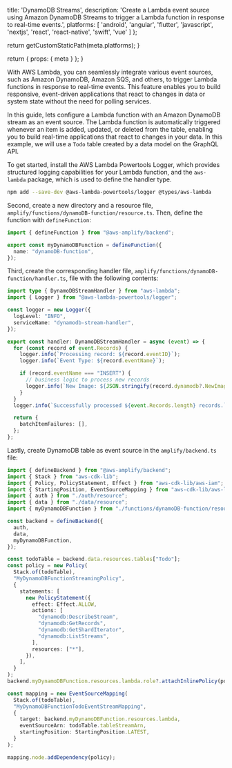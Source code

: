 
  title: 'DynamoDB Streams',
  description:
    'Create a Lambda event source using Amazon DynamoDB Streams to trigger a Lambda function in response to real-time events.',
  platforms: [
    'android',
    'angular',
    'flutter',
    'javascript',
    'nextjs',
    'react',
    'react-native',
    'swift',
    'vue'
  ]
};

  return getCustomStaticPath(meta.platforms);
}

  return {
    props: {
      meta
    }
  };
}

With AWS Lambda, you can seamlessly integrate various event sources, such as Amazon DynamoDB, Amazon SQS, and others, to trigger Lambda functions in response to real-time events. This feature enables you to build responsive, event-driven applications that react to changes in data or system state without the need for polling services.

In this guide, lets configure a Lambda function with an Amazon DynamoDB stream as an event source. The Lambda function is automatically triggered whenever an item is added, updated, or deleted from the table, enabling you to build real-time applications that react to changes in your data. In this example, we will use a `Todo` table created by a data model on the GraphQL API.

To get started, install the AWS Lambda Powertools Logger, which provides structured logging capabilities for your Lambda function, and the `aws-lambda` package, which is used to define the handler type.

```bash title="Terminal" showLineNumbers={false}
npm add --save-dev @aws-lambda-powertools/logger @types/aws-lambda
```

Second, create a new directory and a resource file, `amplify/functions/dynamoDB-function/resource.ts`. Then, define the function with `defineFunction`:

```ts title="amplify/functions/dynamoDB-function/resource.ts"
import { defineFunction } from "@aws-amplify/backend";

export const myDynamoDBFunction = defineFunction({
  name: "dynamoDB-function",
});
```

Third, create the corresponding handler file, `amplify/functions/dynamoDB-function/handler.ts`, file with the following contents:

```ts title="amplify/functions/dynamoDB-function/handler.ts"
import type { DynamoDBStreamHandler } from "aws-lambda";
import { Logger } from "@aws-lambda-powertools/logger";

const logger = new Logger({
  logLevel: "INFO",
  serviceName: "dynamodb-stream-handler",
});

export const handler: DynamoDBStreamHandler = async (event) => {
  for (const record of event.Records) {
    logger.info(`Processing record: ${record.eventID}`);
    logger.info(`Event Type: ${record.eventName}`);

    if (record.eventName === "INSERT") {
      // business logic to process new records
      logger.info(`New Image: ${JSON.stringify(record.dynamodb?.NewImage)}`);
    }
  }
  logger.info(`Successfully processed ${event.Records.length} records.`);

  return {
    batchItemFailures: [],
  };
};
```

Lastly, create DynamoDB table as event source in the `amplify/backend.ts` file:

```ts title="amplify/backend.ts"
import { defineBackend } from "@aws-amplify/backend";
import { Stack } from "aws-cdk-lib";
import { Policy, PolicyStatement, Effect } from "aws-cdk-lib/aws-iam";
import { StartingPosition, EventSourceMapping } from "aws-cdk-lib/aws-lambda";
import { auth } from "./auth/resource";
import { data } from "./data/resource";
import { myDynamoDBFunction } from "./functions/dynamoDB-function/resource";

const backend = defineBackend({
  auth,
  data,
  myDynamoDBFunction,
});

const todoTable = backend.data.resources.tables["Todo"];
const policy = new Policy(
  Stack.of(todoTable),
  "MyDynamoDBFunctionStreamingPolicy",
  {
    statements: [
      new PolicyStatement({
        effect: Effect.ALLOW,
        actions: [
          "dynamodb:DescribeStream",
          "dynamodb:GetRecords",
          "dynamodb:GetShardIterator",
          "dynamodb:ListStreams",
        ],
        resources: ["*"],
      }),
    ],
  }
);
backend.myDynamoDBFunction.resources.lambda.role?.attachInlinePolicy(policy);

const mapping = new EventSourceMapping(
  Stack.of(todoTable),
  "MyDynamoDBFunctionTodoEventStreamMapping",
  {
    target: backend.myDynamoDBFunction.resources.lambda,
    eventSourceArn: todoTable.tableStreamArn,
    startingPosition: StartingPosition.LATEST,
  }
);

mapping.node.addDependency(policy);
```
